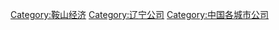 [[Category:鞍山经济|Category:鞍山经济]]
[[Category:辽宁公司|Category:辽宁公司]]
[[Category:中国各城市公司|Category:中国各城市公司]]